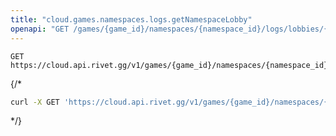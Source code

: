 ```yaml
---
title: "cloud.games.namespaces.logs.getNamespaceLobby"
openapi: "GET /games/{game_id}/namespaces/{namespace_id}/logs/lobbies/{lobby_id}"
---
```


```
GET https://cloud.api.rivet.gg/v1/games/{game_id}/namespaces/{namespace_id}/logs/lobbies/{lobby_id}
```


{/*<RequestExample>
```bash curl
curl -X GET 'https://cloud.api.rivet.gg/v1/games/{game_id}/namespaces/{namespace_id}/logs/lobbies/{lobby_id}'
```
</RequestExample>*/}
